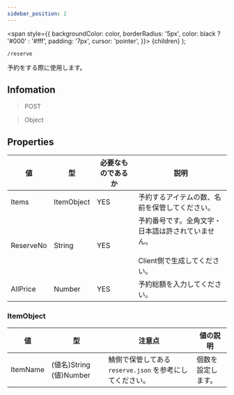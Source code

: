 ```yaml
---
sidebar_position: 2
---
```


  <span
    style={{
      backgroundColor: color,
      borderRadius: '5px',
      color: black ? '#000' : '#fff',
      padding: '7px',
      cursor: 'pointer',
    }}>
    {children}
  </span>
);

```
/reserve
```

予約をする際に使用します。

## Infomation

> <Highlight color="#ffcc22"> POST </Highlight>

> <Highlight color="#c1c10f"> Object </Highlight>


## Properties

| 値 | 型 | 必要なものであるか | 説明 |
| --- | --- | --- | --- |
| Items | ItemObject | YES | 予約するアイテムの数、名前を保管してください。 |
| ReserveNo | String | YES | 予約番号です。全角文字・日本語は許されていません。<br></br> Client側で生成してください。 |
| AllPrice | Number | YES | 予約総額を入力してください。 |

### ItemObject

| 値 | 型 | 注意点 | 値の説明 |
| --- | --- | --- | --- |
| ItemName | (値名)String (値)Number | 鯖側で保管してある `reserve.json` を参考にしてください。 | 個数を設定します。 |